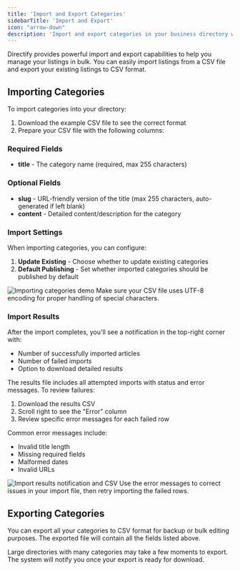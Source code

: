 ```yaml
---
title: 'Import and Export Categories'
sidebarTitle: 'Import and Export'
icon: "arrow-down"
description: 'Import and export categories in your business directory website'
---
```


Directify provides powerful import and export capabilities to help you manage your listings in bulk. You can easily import listings from a CSV file and export your existing listings to CSV format.

## Importing Categories

To import categories into your directory:

1. Download the example CSV file to see the correct format
2. Prepare your CSV file with the following columns:

### Required Fields
- **title** - The category name (required, max 255 characters)

### Optional Fields
- **slug** - URL-friendly version of the title (max 255 characters, auto-generated if left blank)
- **content** - Detailed content/description for the category

### Import Settings

When importing categories, you can configure:

1. **Update Existing** - Choose whether to update existing categories
2. **Default Publishing** - Set whether imported categories should be published by default

<Frame>
  <img src="/images/category-import-demo.png" alt="Importing categories demo" />
</Frame>

<Note>
  Make sure your CSV file uses UTF-8 encoding for proper handling of special characters.
</Note>

### Import Results

After the import completes, you'll see a notification in the top-right corner with:

- Number of successfully imported articles
- Number of failed imports
- Option to download detailed results

The results file includes all attempted imports with status and error messages. To review failures:

1. Download the results CSV
2. Scroll right to see the "Error" column
3. Review specific error messages for each failed row

Common error messages include:
- Invalid title length
- Missing required fields
- Malformed dates
- Invalid URLs

<Frame>
  <img src="/images/import-results-demo.png" alt="Import results notification and CSV" />
</Frame>

<Tip>
  Use the error messages to correct issues in your import file, then retry importing the failed rows.
</Tip>

## Exporting Categories

You can export all your categories to CSV format for backup or bulk editing purposes. The exported file will contain all the fields listed above.

<Warning>
  Large directories with many categories may take a few moments to export. The system will notify you once your export is ready for download.
</Warning>

